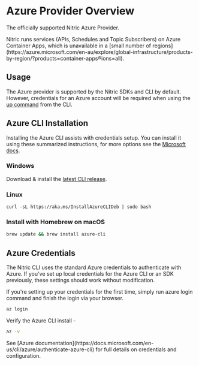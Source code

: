 
# Azure Provider Overview

The officially supported Nitric Azure Provider.

<Note>
  Nitric runs services (APIs, Schedules and Topic Subscribers) on Azure
  Container Apps, which is unavailable in a [small number of
  regions](https://azure.microsoft.com/en-au/explore/global-infrastructure/products-by-region/?products=container-apps&regions=all).
</Note>

## Usage

The Azure provider is supported by the Nitric SDKs and CLI by default. However, credentials for an Azure account will be required when using the [up command](/reference/cli) from the CLI.

## Azure CLI Installation

Installing the Azure CLI assists with credentials setup. You can install it using these summarized instructions, for more options see the [Microsoft docs](https://docs.microsoft.com/en-us/cli/azure/install-azure-cli).

### Windows

Download & install the [latest CLI release](https://aka.ms/installazurecliwindows).

### Linux

```
curl -sL https://aka.ms/InstallAzureCLIDeb | sudo bash
```

### Install with Homebrew on macOS

```bash
brew update && brew install azure-cli
```

## Azure Credentials

The Nitric CLI uses the standard Azure credentials to authenticate with Azure. If you've set up local credentials for the Azure CLI or an SDK previously, these settings should work without modification.

If you're setting up your credentials for the first time, simply run azure login command and finish the login via your browser.

```bash
az login
```

Verify the Azure CLI install -

```bash
az -v
```

<Note>
  See [Azure
  documentation](https://docs.microsoft.com/en-us/cli/azure/authenticate-azure-cli)
  for full details on credentials and configuration.
</Note>
